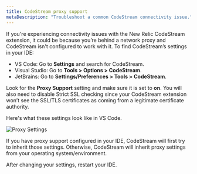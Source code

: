 ```yaml
---
title: CodeStream proxy support
metaDescription: "Troubleshoot a common CodeStream connectivity issue."
---
```


If you're experiencing connectivity issues with the New Relic CodeStream extension, it could be because you’re behind a network proxy and CodeStream isn't configured to work with it. To find CodeStream’s settings in your IDE:

* VS Code: Go to **Settings** and search for CodeStream.
* Visual Studio: Go to **Tools > Options > CodeStream**.
* JetBrains: Go to **Settings/Preferences > Tools > CodeStream**.

Look for the **Proxy Support** setting and make sure it is set to **on**. You will also need to disable Strict SSL checking since your CodeStream extension won’t see the SSL/TLS certificates as coming from a legitimate certificate authority. 

Here's what these settings look like in VS Code. 

![Proxy Settings](/images/ProxySettings1.png)

If you have proxy support configured in your IDE, CodeStream will first try to inherit those settings. Otherwise, CodeStream will inherit proxy settings from your operating system/environment.

After changing your settings, restart your IDE.
